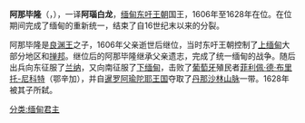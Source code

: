 {{Infobox Royalty
| type                 = monarch
| name                 = 阿那毕隆<br>{{lang-my-Mymr|အနောက်ဖက်လွန်}}
| image                = 
| caption              = 
| reign                =1606年2月 – 1628年5月29日
| coronation           = 
| succession           = [[缅甸君主列表|缅甸国王]]
| predecessor          = [[良渊王|良渊王]]
| successor            = {{link-en|明耶岱巴|Minyedeippa}}
| reg-type             = [[副王_(東南亞)|副王]]
| regent               = [[他隆|他隆]]
|succession1          = [[緬甸|緬甸]][[副王_(東南亞)|副王]]
|reign1               = 1600年2月25日 – 1605年11月5日
|reign-type1 = 任職
|coronation1 = [[良渊王|良渊王]]
|cor-type1 = 任命
|predecessor1         = {{link-en|明耶覺蘇瓦二世 (阿瓦)|Minye Kyawswa II of Ava|明耶覺蘇瓦二世}}
|successor1           = [[他隆|他隆]]
| spouse               = 
| issue                = {{link-en|明耶岱巴|Minyedeippa}}
| issue-link           = 
| full name            = 德钦拉
| house                = [[东吁王朝|东吁王朝]]
| father               = [[良渊王|良渊王]]
| mother               = 
| date of birth        = 1578年
| place of birth       = 
| date of death        =1628年5月29日 
| place of death       =[[勃固|勃固]]西部
| date of burial       = 
| place of burial      = 勃固
| religion             = [[上座部佛教|上座部佛教]]
| signature            = 
}}
'''阿那毕隆'''（{{lang-my|အနောက်ဖက်လွန်}}，{{bd|1578年||1628年||catIdx=A}}），一译'''阿瑙白龙'''，[[缅甸|缅甸]][[东吁王朝|东吁王朝]]国王，1606年至1628年在位。在位期间完成了缅甸的重新统一，结束了自16世纪末以来的分裂。

阿那毕隆是[[良渊王|良渊王]]之子，1606年父亲逝世后继位，当时东吁王朝控制了[[上缅甸|上缅甸]]大部分地区和[[掸邦|掸邦]]。继位后的阿那毕隆继承父亲遗志，完成了统一缅甸的战争。随后出兵向东征服了[[兰纳|兰纳]]，又向南征服了[[下缅甸|下缅甸]]，击败了[[葡萄牙|葡萄牙]]殖民者[[菲利佩·德·布里托-尼科特|菲利佩·德·布里托-尼科特]]（鄂辛加），并自[[暹罗|暹罗]][[阿瑜陀耶王国|阿瑜陀耶王国]]夺取了[[丹那沙林山脉|丹那沙林山脉]]一带。1628年被其子{{link-en|明耶岱巴|Minyedeippa}}所弑。

{{s-start}}
{{s-hou|[[东吁王朝|东吁王朝]]||1578年||1628年}}
{{s-reg}}
{{s-bef|before=[[良渊王|良渊王]]}}
{{s-ttl|title=[[缅甸君主列表|缅甸国王]]|1606年–1628年}}
{{s-aft|after=[[明耶岱巴|明耶岱巴]]}}
{{s-roy}}
{{s-bef|before={{link-en|明耶覺蘇瓦二世 (阿瓦)|Minye Kyawswa II of Ava|明耶覺蘇瓦二世}} }}
{{s-ttl|title=[[缅甸|缅甸]][[副王_(東南亞)|副王]]|years=1600年–1605年}}
{{s-aft|after=[[他隆|他隆]]}}
{{s-end}}
{{Burmese monarchs}}
[[分类:缅甸君主|分类:缅甸君主]]